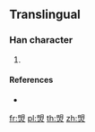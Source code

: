 {{also|焸}}
{{Basic Latin character info|image=[[Image:Letter 焽.svg|50px]]|name= 焽|hex=713D|previous=焼|next=焾}}
==Translingual==

===Han character===
{{Han char|rn=86|rad=火|as=08|sn=12|four=||Wub=JEOU|canj=ABF}}

# {{defn|Han|sort=火08}}

====References====
* {{Han ref|kx=0675.191|hdz=32209.081|uh=713D|ud=28989}}

[[fr:焽]]
[[pl:焽]]
[[th:焽]]
[[zh:焽]]
